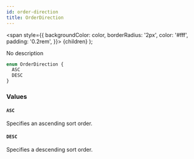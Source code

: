 ```yaml
---
id: order-direction
title: OrderDirection
---
```


<span
style={{
      backgroundColor: color,
      borderRadius: '2px',
      color: '#fff',
      padding: '0.2rem',
    }}>
{children}
</span>
);

No description

```graphql
enum OrderDirection {
  ASC
  DESC
}
```

### Values

#### `ASC`

Specifies an ascending sort order.

#### `DESC`

Specifies a descending sort order.
